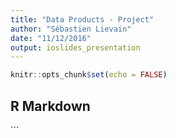 ```yaml
---
title: "Data Products - Project"
author: "Sébastien Lievain"
date: "11/12/2016"
output: ioslides_presentation
---
```


```r
knitr::opts_chunk$set(echo = FALSE)
```

## R Markdown

```